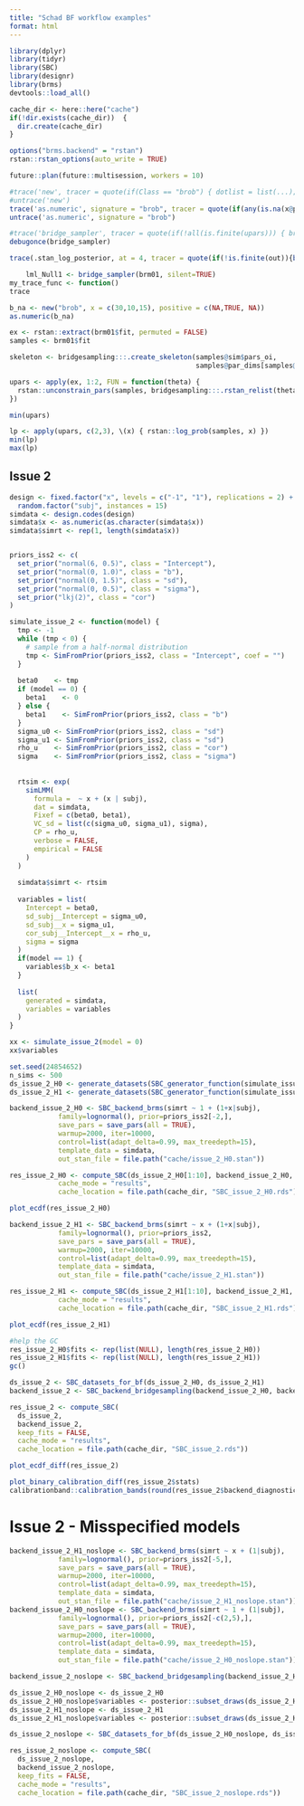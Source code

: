 ```yaml
---
title: "Schad BF workflow examples"
format: html
---
```


```r
library(dplyr)
library(tidyr)
library(SBC)
library(designr)
library(brms)
devtools::load_all()

cache_dir <- here::here("cache")
if(!dir.exists(cache_dir))  {
  dir.create(cache_dir)
}

options("brms.backend" = "rstan")
rstan::rstan_options(auto_write = TRUE)

future::plan(future::multisession, workers = 10)
```

```r
#trace('new', tracer = quote(if(Class == "brob") { dotlist = list(...); if(!is.null(dotlist$positive) && any(is.na(dotlist$positive))) { browser() } }), print = FALSE )
#untrace('new')
trace('as.numeric', signature = "brob", tracer = quote(if(any(is.na(x@positive))) { browser()}), print = FALSE )
untrace('as.numeric', signature = "brob")

#trace('bridge_sampler', tracer = quote(if(!all(is.finite(upars))) { browser()}), print = FALSE, where = getS3method("bridge_sampler", "stanfit"))
debugonce(bridge_sampler)

trace(.stan_log_posterior, at = 4, tracer = quote(if(!is.finite(out)){browser()}))

    lml_Null1 <- bridge_sampler(brm01, silent=TRUE)
my_trace_func <- function()
trace

b_na <- new("brob", x = c(30,10,15), positive = c(NA,TRUE, NA))
as.numeric(b_na)
```

```r
ex <- rstan::extract(brm01$fit, permuted = FALSE)
samples <- brm01$fit

skeleton <- bridgesampling:::.create_skeleton(samples@sim$pars_oi,
                                              samples@par_dims[samples@sim$pars_oi])

upars <- apply(ex, 1:2, FUN = function(theta) {
  rstan::unconstrain_pars(samples, bridgesampling:::.rstan_relist(theta, skeleton))
})

min(upars)

lp <- apply(upars, c(2,3), \(x) { rstan::log_prob(samples, x) })
min(lp)
max(lp)
```


## Issue 2

```r
design <- fixed.factor("x", levels = c("-1", "1"), replications = 2) +
  random.factor("subj", instances = 15)
simdata <- design.codes(design)
simdata$x <- as.numeric(as.character(simdata$x))
simdata$simrt <- rep(1, length(simdata$x))


priors_iss2 <- c(
  set_prior("normal(6, 0.5)", class = "Intercept"),
  set_prior("normal(0, 1.0)", class = "b"),
  set_prior("normal(0, 1.5)", class = "sd"),
  set_prior("normal(0, 0.5)", class = "sigma"),
  set_prior("lkj(2)", class = "cor")
)

simulate_issue_2 <- function(model) {
  tmp <- -1
  while (tmp < 0) {
    # sample from a half-normal distribution
    tmp <- SimFromPrior(priors_iss2, class = "Intercept", coef = "")
  }
  
  beta0    <- tmp
  if (model == 0) {
    beta1    <- 0
  } else {
    beta1    <- SimFromPrior(priors_iss2, class = "b")
  }
  sigma_u0 <- SimFromPrior(priors_iss2, class = "sd")
  sigma_u1 <- SimFromPrior(priors_iss2, class = "sd")
  rho_u    <- SimFromPrior(priors_iss2, class = "cor")
  sigma    <- SimFromPrior(priors_iss2, class = "sigma")
  
  
  rtsim <- exp(
    simLMM(
      formula =  ~ x + (x | subj),
      dat = simdata,
      Fixef = c(beta0, beta1),
      VC_sd = list(c(sigma_u0, sigma_u1), sigma),
      CP = rho_u,
      verbose = FALSE,
      empirical = FALSE
    )
  )
  
  simdata$simrt <- rtsim
  
  variables = list(
    Intercept = beta0,
    sd_subj__Intercept = sigma_u0,
    sd_subj__x = sigma_u1,
    cor_subj__Intercept__x = rho_u,
    sigma = sigma
  )
  if(model == 1) {
    variables$b_x <- beta1
  }
  
  list(
    generated = simdata,
    variables = variables
  )
}

xx <- simulate_issue_2(model = 0)
xx$variables

```

```r
set.seed(24854652)
n_sims <- 500
ds_issue_2_H0 <- generate_datasets(SBC_generator_function(simulate_issue_2, model = 0), n_sims = n_sims)
ds_issue_2_H1 <- generate_datasets(SBC_generator_function(simulate_issue_2, model = 1), n_sims = n_sims)
```


```r
backend_issue_2_H0 <- SBC_backend_brms(simrt ~ 1 + (1+x|subj), 
            family=lognormal(), prior=priors_iss2[-2,], 
            save_pars = save_pars(all = TRUE),
            warmup=2000, iter=10000,
            control=list(adapt_delta=0.99, max_treedepth=15),
            template_data = simdata,
            out_stan_file = file.path("cache/issue_2_H0.stan"))

res_issue_2_H0 <- compute_SBC(ds_issue_2_H0[1:10], backend_issue_2_H0,
            cache_mode = "results",
            cache_location = file.path(cache_dir, "SBC_issue_2_H0.rds"))
```


```r
plot_ecdf(res_issue_2_H0)
```


```r
backend_issue_2_H1 <- SBC_backend_brms(simrt ~ x + (1+x|subj), 
            family=lognormal(), prior=priors_iss2, 
            save_pars = save_pars(all = TRUE),
            warmup=2000, iter=10000,
            control=list(adapt_delta=0.99, max_treedepth=15),
            template_data = simdata,
            out_stan_file = file.path("cache/issue_2_H1.stan"))

res_issue_2_H1 <- compute_SBC(ds_issue_2_H1[1:10], backend_issue_2_H1,
            cache_mode = "results",
            cache_location = file.path(cache_dir, "SBC_issue_2_H1.rds"))

```


```r
plot_ecdf(res_issue_2_H1)
```

```r
#help the GC
res_issue_2_H0$fits <- rep(list(NULL), length(res_issue_2_H0))
res_issue_2_H1$fits <- rep(list(NULL), length(res_issue_2_H1))
gc()
```

```r
ds_issue_2 <- SBC_datasets_for_bf(ds_issue_2_H0, ds_issue_2_H1)
backend_issue_2 <- SBC_backend_bridgesampling(backend_issue_2_H0, backend_issue_2_H1)

res_issue_2 <- compute_SBC(
  ds_issue_2, 
  backend_issue_2,
  keep_fits = FALSE,
  cache_mode = "results",
  cache_location = file.path(cache_dir, "SBC_issue_2.rds"))

```

```r
plot_ecdf_diff(res_issue_2)

plot_binary_calibration_diff(res_issue_2$stats)
calibrationband::calibration_bands(round(res_issue_2$backend_diagnostics$prob_H1, 8), res_issue_2$stats %>% filter(variable == "model") %>% pull(simulated_value) %>% as.logical())
```

# Issue 2 - Misspecified models

```r
backend_issue_2_H1_noslope <- SBC_backend_brms(simrt ~ x + (1|subj), 
            family=lognormal(), prior=priors_iss2[-5,], 
            save_pars = save_pars(all = TRUE),
            warmup=2000, iter=10000,
            control=list(adapt_delta=0.99, max_treedepth=15),
            template_data = simdata,
            out_stan_file = file.path("cache/issue_2_H1_noslope.stan"))
backend_issue_2_H0_noslope <- SBC_backend_brms(simrt ~ 1 + (1|subj), 
            family=lognormal(), prior=priors_iss2[-c(2,5),], 
            save_pars = save_pars(all = TRUE),
            warmup=2000, iter=10000,
            control=list(adapt_delta=0.99, max_treedepth=15),
            template_data = simdata,
            out_stan_file = file.path("cache/issue_2_H0_noslope.stan"))

backend_issue_2_noslope <- SBC_backend_bridgesampling(backend_issue_2_H0_noslope, backend_issue_2_H1_noslope)

ds_issue_2_H0_noslope <- ds_issue_2_H0
ds_issue_2_H0_noslope$variables <- posterior::subset_draws(ds_issue_2_H0$variables, variable = c("sd_subj__x", "cor_subj__Intercept__x"), exclude = TRUE)
ds_issue_2_H1_noslope <- ds_issue_2_H1
ds_issue_2_H1_noslope$variables <- posterior::subset_draws(ds_issue_2_H1$variables, variable = c("sd_subj__x", "cor_subj__Intercept__x"), exclude = TRUE)

ds_issue_2_noslope <- SBC_datasets_for_bf(ds_issue_2_H0_noslope, ds_issue_2_H1_noslope)

res_issue_2_noslope <- compute_SBC(
  ds_issue_2_noslope, 
  backend_issue_2_noslope,
  keep_fits = FALSE,
  cache_mode = "results",
  cache_location = file.path(cache_dir, "SBC_issue_2_noslope.rds"))

```



